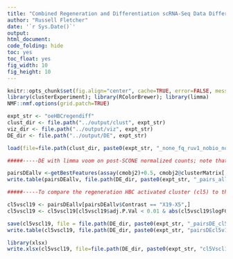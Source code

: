 ```yaml
---
title: "Combined Regeneration and Differentiation scRNA-Seq Data Differential Expression"
author: "Russell Fletcher"
date: '`r Sys.Date()`'
output:
html_document:
code_folding: hide
toc: yes
toc_float: yes
fig_width: 10
fig_height: 10
---
```


```r
knitr::opts_chunk$set(fig.align="center", cache=TRUE, error=FALSE, message=FALSE, warning=FALSE, results="hide")
library(clusterExperiment); library(RColorBrewer); library(limma)
NMF::nmf.options(grid.patch=TRUE)

expt_str <- "oeHBCregendiff"
clust_dir <- file.path("../output/clust", expt_str)
viz_dir <- file.path("../output/viz", expt_str)
DE_dir <- file.path("../output/DE", expt_str)

load(file=file.path(clust_dir, paste0(expt_str, "_none_fq_ruv1_nobio_nobatch_hier_final_clusters.Rda")))


```

```r

#####-----DE with limma voom on post-SCONE normalized counts; note that I add 0.5 and voom will add 0.5 more - #####otherwise, there are issues with normalized counts with values < -0.5.

pairsDEallv <-getBestFeatures(assay(cmobj2)+0.5, cmobj2@clusterMatrix[,1], contrastType="Pairs", number=Inf, contrastAdj="All", p.value=1, isCount=TRUE)
write.table(pairsDEallv, file.path(DE_dir, paste0(expt_str, "_pairs_all_voom.txt")), quote=FALSE, sep="\t")

```


```r
#####-----To compare the regeneration HBC activated cluster (cl5) to the p63 cKO differentiation HBC transition cluster (cl19)

cl5vscl19 <- pairsDEallv[pairsDEallv$Contrast == "X19-X5",]
cl5vscl19 <- cl5vscl19[cl5vscl19$adj.P.Val < 0.01 & abs(cl5vscl19$logFC) > 1, ]

save(cl5vscl19, file = file.path(DE_dir, paste0(expt_str, "_pairsDE_cl5Vscl19.Rda")))
write.table(cl5vscl19, file.path(DE_dir, paste0(expt_str, "pairsDEcl5v19.txt")), quote=FALSE, sep="\t")

library(xlsx)
write.xlsx(cl5vscl19, file=file.path(DE_dir, paste0(expt_str, "cl5Vscl19DE.xlsx")), sheetName="cl5cl19pairwise")

```

